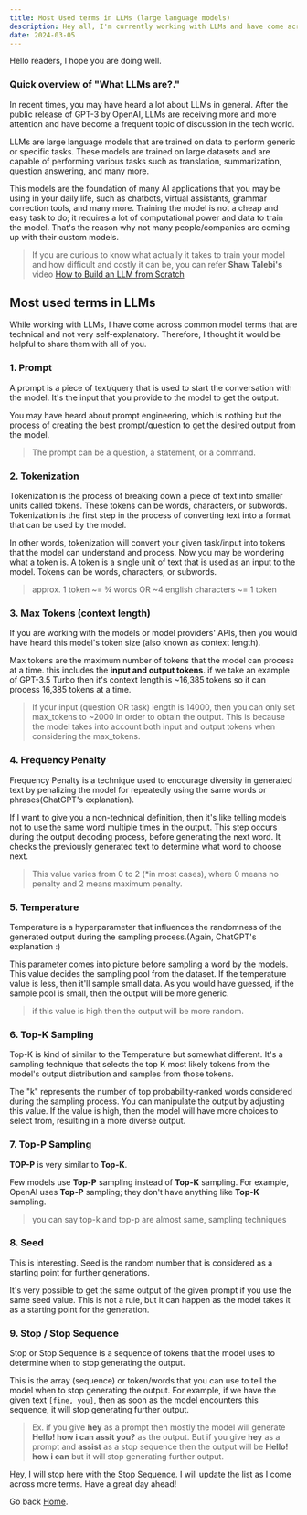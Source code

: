 ```yaml
---
title: Most Used terms in LLMs (large language models)
description: Hey all, I'm currently working with LLMs and have come across some common model terms that are technical and not very self-explanatory. So, I thought I would share them with all of you.
date: 2024-03-05
---
```


Hello readers, I hope you are doing well.

### Quick overview of "What LLMs are?."

In recent times, you may have heard a lot about LLMs in general. After the public release of GPT-3 by OpenAI, LLMs are receiving more and more attention and have become a frequent topic of discussion in the tech world.

LLMs are large language models that are trained on data to perform generic or specific tasks. These models are trained on large datasets and are capable of performing various tasks such as translation, summarization, question answering, and many more.

This models are the foundation of many AI applications that you may be using in your daily life, such as chatbots, virtual assistants, grammar correction tools, and many more. Training the model is not a cheap and easy task to do; it requires a lot of computational power and data to train the model. That's the reason why not many people/companies are coming up with their custom models.


> If you are curious to know what actually it takes to train your model and how difficult and costly it can be, you can refer **Shaw Talebi's** video [How to Build an LLM from Scratch](https://youtu.be/ZLbVdvOoTKM?t=90)


## Most used terms in LLMs

While working with LLMs, I have come across common model terms that are technical and not very self-explanatory. Therefore, I thought it would be helpful to share them with all of you.

### 1. Prompt

A prompt is a piece of text/query that is used to start the conversation with the model. It's the input that you provide to the model to get the output.

You may have heard about prompt engineering, which is nothing but the process of creating the best prompt/question to get the desired output from the model.

> The prompt can be a question, a statement, or a command.

### 2. Tokenization

Tokenization is the process of breaking down a piece of text into smaller units called tokens. These tokens can be words, characters, or subwords. Tokenization is the first step in the process of converting text into a format that can be used by the model.

In other words, tokenization will convert your given task/input into tokens that the model can understand and process. Now you may be wondering what a token is. A token is a single unit of text that is used as an input to the model. Tokens can be words, characters, or subwords.

> approx. 1 token ~= ¾ words OR ~4 english characters ~= 1 token

### 3. Max Tokens (context length)

If you are working with the models or model providers' APIs, then you would have heard this model's token size (also known as context length).

Max tokens are the maximum number of tokens that the model can process at a time. this includes the **input and output tokens**. if we take an example of GPT-3.5 Turbo then it's context length is ~16,385 tokens so it can process 16,385 tokens at a time.

> If your input (question OR task) length is 14000, then you can only set max_tokens to ~2000 in order to obtain the output. This is because the model takes into account both input and output tokens when considering the max_tokens.

### 4. Frequency Penalty

Frequency Penalty is a technique used to encourage diversity in generated text by penalizing the model for repeatedly using the same words or phrases(ChatGPT's explanation).

If I want to give you a non-technical definition, then it's like telling models not to use the same word multiple times in the output. This step occurs during the output decoding process, before generating the next word. It checks the previously generated text to determine what word to choose next.

> This value varies from 0 to 2 (*in most cases), where 0 means no penalty and 2 means maximum penalty.

### 5. Temperature


Temperature is a hyperparameter that influences the randomness of the generated output during the sampling process.(Again, ChatGPT's explanation :)

This parameter comes into picture before sampling a word by the models. This value decides the sampling pool from the dataset. If the temperature value is less, then it'll sample small data. As you would have guessed, if the sample pool is small, then the output will be more generic.

>  if this value is high then the output will be more random.


### 6. Top-K Sampling

Top-K is kind of similar to the Temperature but somewhat different. It's a sampling technique that selects the top K most likely tokens from the model's output distribution and samples from those tokens.

The "k" represents the number of top probability-ranked words considered during the sampling process. You can manipulate the output by adjusting this value. If the value is high, then the model will have more choices to select from, resulting in a more diverse output.

### 7. Top-P Sampling

**TOP-P** is very similar to **Top-K**.

Few models use **Top-P** sampling instead of **Top-K** sampling. For example, OpenAI uses **Top-P** sampling; they don't have anything like **Top-K** sampling.

> you can say top-k and top-p are almost same, sampling techniques

### 8. Seed

This is interesting. Seed is the random number that is considered as a starting point for further generations.

It's very possible to get the same output of the given prompt if you use the same seed value. This is not a rule, but it can happen as the model takes it as a starting point for the generation.

### 9. Stop / Stop Sequence

Stop or Stop Sequence is a sequence of tokens that the model uses to determine when to stop generating the output.

This is the array (sequence) or token/words that you can use to tell the model when to stop generating the output. For example, if we have the given text `[fine, you]`, then as soon as the model encounters this sequence, it will stop generating further output.

> Ex. if you give **hey** as a prompt then mostly the model will generate **Hello! how i can assit you?** as the output. But if you give **hey** as a prompt and **assist** as a stop sequence then the output will be **Hello! how i can** but it will stop generating further output.

Hey, I will stop here with the Stop Sequence. I will update the list as I come across more terms. Have a great day ahead!

Go back [Home](/).
